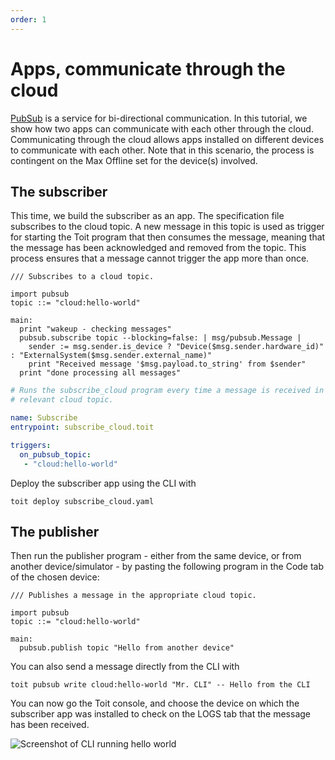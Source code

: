 ```yaml
---
order: 1
---
```



# Apps, communicate through the cloud

[PubSub](../../../apis/pubsub) is a service for bi-directional communication. In this tutorial, we show how two apps can communicate with each other through the cloud. Communicating through the cloud allows apps installed on different devices to communicate with each other. Note that in this scenario, the process is contingent on the Max Offline set for the device(s) involved.

## The subscriber

This time, we build the subscriber as an app. The specification file subscribes
to the cloud topic. A new message in this topic is used as trigger for starting
the Toit program that then consumes the message, meaning that the message has
been acknowledged and removed from the topic. This process ensures that a
message cannot trigger the app more than once.

```
/// Subscribes to a cloud topic.

import pubsub
topic ::= "cloud:hello-world"

main:
  print "wakeup - checking messages"
  pubsub.subscribe topic --blocking=false: | msg/pubsub.Message |
    sender := msg.sender.is_device ? "Device($msg.sender.hardware_id)" : "ExternalSystem($msg.sender.external_name)"
    print "Received message '$msg.payload.to_string' from $sender"
  print "done processing all messages"
```

```yaml
# Runs the subscribe_cloud program every time a message is received in the
# relevant cloud topic.

name: Subscribe
entrypoint: subscribe_cloud.toit

triggers:
  on_pubsub_topic:
   - "cloud:hello-world"
```

Deploy the subscriber app using the CLI with

```shell
toit deploy subscribe_cloud.yaml
```

## The publisher

Then run the publisher program - either from the same device, or from another
device/simulator - by pasting the following program in the Code tab of the
chosen device:

```
/// Publishes a message in the appropriate cloud topic.

import pubsub
topic ::= "cloud:hello-world"

main:
  pubsub.publish topic "Hello from another device"
```

You can also send a message directly from the CLI with

```shell
toit pubsub write cloud:hello-world "Mr. CLI" -- Hello from the CLI
```

You can now go the Toit console, and choose the device on which the subscriber
app was installed to check on the LOGS tab that the message has been received.

<img src={HelloFromCli} alt="Screenshot of CLI running hello world" />
